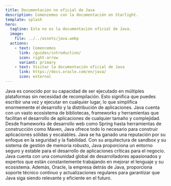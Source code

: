 ```yaml
---
title: Documentación no oficial de Java
description: Comenzemos con la documentación en Starlight.
template: splash
hero:
  tagline: Esta no es la documentación oficial de Java.
  image:
    file: ../../assets/java.webp
  actions:
    - text: Comencemos
      link: /guides/introduction/
      icon: right-arrow
      variant: primary
    - text: Visitar la documentación oficial de Java
      link: https://docs.oracle.com/en/java/
      icon: external
---
```



<CardGrid stagger>
	<Card title="Portabilidad y Versatilidad" icon="laptop">
		Java es conocido por su capacidad de ser ejecutado en múltiples plataformas sin necesidad de recompilación. Esto significa que puedes escribir una vez y ejecutar en cualquier lugar, lo que simplifica enormemente el desarrollo y la distribución de aplicaciones.
	</Card>
	<Card title="Ecosistema Robusto" icon="seti:lock">
		Java cuenta con un vasto ecosistema de bibliotecas, frameworks y herramientas que facilitan el desarrollo de aplicaciones de cualquier tamaño y complejidad. Desde frameworks de desarrollo web como Spring hasta herramientas de construcción como Maven, Java ofrece todo lo necesario para construir aplicaciones sólidas y escalables.
	</Card>
	<Card title="Seguridad y Fiabilidad" icon="setting">
		Java se ha ganado una reputación por su enfoque en la seguridad y la fiabilidad. Con su arquitectura de sandbox y su sistema de gestión de memoria robusto, Java proporciona un entorno seguro y estable para el desarrollo de aplicaciones críticas para el negocio.
	</Card>
	<Card title="Comunidad Activa y Soporte Continuo" icon="open-book">
		Java cuenta con una comunidad global de desarrolladores apasionados y expertos que están constantemente trabajando en mejorar el lenguaje y su ecosistema. Además, Oracle, la empresa detrás de Java, proporciona soporte técnico continuo y actualizaciones regulares para garantizar que Java siga siendo relevante y eficiente en el futuro.
	</Card>
</CardGrid>
